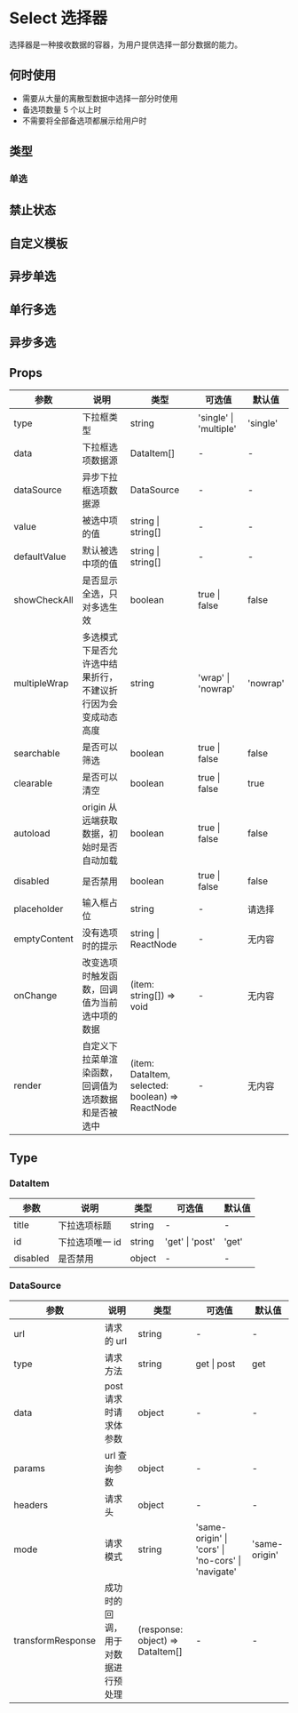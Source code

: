 # Select 选择器

选择器是一种接收数据的容器，为用户提供选择一部分数据的能力。

## 何时使用

- 需要从大量的离散型数据中选择一部分时使用
- 备选项数量 5 个以上时
- 不需要将全部备选项都展示给用户时

## 类型

### 单选


<DemoType />

## 禁止状态


<DemoBan />

## 自定义模板


<DemoCustom />

## 异步单选


<DemoAsync />

## 单行多选


<DemoSingleMultiple />

## 异步多选


<DemoAsyncMultiple />

## Props

| 参数         | 说明                                                 | 类型                                             | 可选值                 | 默认值   |
| ------------ | ---------------------------------------------------- | ------------------------------------------------ | ---------------------- | -------- |
| type         | 下拉框类型                                           | string                                           | 'single' \| 'multiple' | 'single' |
| data         | 下拉框选项数据源                                     | DataItem[]                                       | -                      | -        |
| dataSource   | 异步下拉框选项数据源                                 | DataSource                                       | -                      | -        |
| value        | 被选中项的值                                         | string \| string[]                               | -                      | -        |
| defaultValue | 默认被选中项的值                                     | string \| string[]                               | -                      | -        |
| showCheckAll | 是否显示全选，只对多选生效                           | boolean                                          | true \| false          | false    |
| multipleWrap | 多选模式下是否允许选中结果折行，不建议折行因为会变成动态高度 | string                                           | 'wrap' \| 'nowrap'     | 'nowrap' |
| searchable   | 是否可以筛选                                         | boolean                                          | true \| false          | false    |
| clearable    | 是否可以清空                                         | boolean                                          | true \| false          | true     |
| autoload     | origin 从远端获取数据，初始时是否自动加载            | boolean                                          | true \| false          | false    |
| disabled     | 是否禁用                                             | boolean                                          | true \| false          | false    |
| placeholder  | 输入框占位                                           | string                                           | -                      | 请选择   |
| emptyContent | 没有选项时的提示                                     | string \| ReactNode                              | -                      | 无内容   |
| onChange     | 改变选项时触发函数，回调值为当前选中项的数据         | (item: string[]) => void                         | -                      | 无内容   |
| render       | 自定义下拉菜单渲染函数，回调值为选项数据和是否被选中 | (item: DataItem, selected: boolean) => ReactNode | -                      | 无内容   |

## Type

### DataItem

| 参数     | 说明            | 类型   | 可选值          | 默认值 |
| -------- | --------------- | ------ | --------------- | ------ |
| title    | 下拉选项标题    | string | -               | -      |
| id       | 下拉选项唯一 id | string | 'get' \| 'post' | 'get'  |
| disabled | 是否禁用        | object | -               | -      |

### DataSource

| 参数              | 说明                               | 类型                             | 可选值                                             | 默认值        |
| ----------------- | ---------------------------------- | -------------------------------- | -------------------------------------------------- | ------------- |
| url               | 请求的 url                         | string                           | -                                                  | -             |
| type              | 请求方法                           | string                           | get \| post                                        | get           |
| data              | post 请求时请求体参数              | object                           | -                                                  | -             |
| params            | url 查询参数                       | object                           | -                                                  | -             |
| headers           | 请求头                             | object                           | -                                                  | -             |
| mode              | 请求模式                           | string                           | 'same-origin' \| 'cors' \| 'no-cors' \| 'navigate' | 'same-origin' |
| transformResponse | 成功时的回调，用于对数据进行预处理 | (response: object) => DataItem[] | -                                                  | -             |
